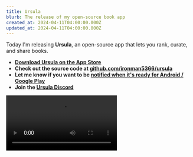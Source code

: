 ```yaml
---
title: Ursula
blurb: The release of my open-source book app
created_at: 2024-04-11T04:00:00.000Z
updated_at: 2024-04-11T04:00:00.000Z
---
```


Today I'm releasing **Ursula**, an open-source app that lets you rank, curate, and share books.

- **[Download Ursula on the App Store](https://apps.apple.com/us/app/ursula-books/id6478836951)**
- **Check out the source code at [github.com/ironman5366/ursula](https://github.com/ironman5366/ursula)**
- **Let me know if you want to be [notified when it's ready for Android / Google Play](https://forms.gle/rBYx6zG2y3juzfkcA)**
- **Join the [Ursula Discord](https://discord.gg/ETPqBdrVjn)**

<Video src="/uploads/ursulapromocompressed.mp4" width={350} />

I built Ursula over the last two months, in what's turned out to be a lovely little period of unemployment. In a few days
I move to San Francisco and start a new job, so it's time to write this post and release Ursula publicly, though I'm not
sure I'd ever feel that it was "ready".

If you use it, I'd love to hear your feedback as I continue to polish this very unfinished project.
You can get in touch via the [Ursula Discord](https://discord.gg/ETPqBdrVjn), or by emailing me at
[will@willbeddow.com](mailto:will@willbeddow.com). No note is too small or too big, so please let me know what you love and
hate about it!

Ursula features a stack-ranking mechanism (instead of stars), some light social features, and AI recommendations. It's named after Ursula Le Guin.
I'm indebted to [Mash Ibtesum](https://mash.studio/) for his contributions to the app's design, and my early testers
(especially Max Vale and Julia Short) for giving me invaluable and honest feedback. Ursula is a non-commercial and
permissively-licensed project.

The initial idea from Ursula came from an app called [Beli](https://beliapp.com/). I loved that Beli forced you to
_stack-rank_ your favorite restaurants rather than assign them star ratings. I think these stack rankings are much
higher signal than stars - it doesn't mean much to me if a friend ranks a restaurant as 5 stars, but if I see that my
friend ranked a restaurant as #1 out of 424 restaurants they've been to, I'll go out of my way to try it.

<CustomImage
  src="/uploads/ursulafavorites.png"
  width={353}
  height={715}
  alt="A screenshot of my favorite books on Ursula, with &#x22;Behind the Beautiful Forevers&#x22; by Katherine Boo in position #1"
  caption="'Behind the Beautiful Forevers', my #1 book, deserves more praise than just '5 stars'"
/>

## Development and Motivation

(if you're interested in contributing to Ursula in any way, technical or non-technical,
please reach out! I love collaborating - no prior experience in any
particular area is necessary)

Ursula is a pretty basic React Native app. The backend is run on Supabase.
The data comes from [Open Library](https://openlibrary.org/), and data quality is very much a work in progress.
In the monorepo, you'll find all react-native code in the `mobile` directory, SQL migrations and supabase functions in
the `supabase` directory, and python scripts that I used to load in ~30M books from Open Library in `data`.

The supabase Deno functions and the react-native code share typescript types which are automatically generated from the
supabase database - any time I make a change to the database, I run `npm run write-types`, and the types are updated.

This is my first time working with Supabase, and I've found it to be very pleasant. I have the very minor complaint
that the CLI + migrations experience feels like a second-class citizen to the web UI, but in general I love that
everything is built on top of Postgres, the type integration is excellent, and their pricing is reasonable.

Take the social feed as an example of how everything integrates - I write a SQL migration defining a function that
returns a feed of activities for a user:

```sql
-- Users get
-- All activities from users they follow
-- All join activities
-- All activities of anybody following them
CREATE OR REPLACE FUNCTION social_feed(for_user_id uuid) RETURNS SETOF activities
LANGUAGE sql
AS
$$
SELECT DISTINCT ON (feed.id) feed.* FROM (
     SELECT
         activities.* FROM activities JOIN follows ON activities.user_id = follows.followee_id WHERE follows.follower_id =
                                                                                                     for_user_id
     UNION
     SELECT activities.*  FROM activities WHERE activities.type = 'joined'
     UNION
     SELECT activities.* FROM activities WHERE activities.type = 'followed' AND activities.data->>'user_id' = for_user_id::text
 ) feed
$$;
```
